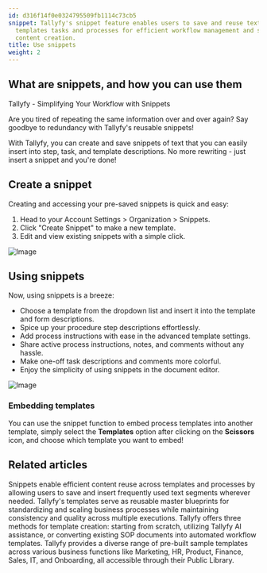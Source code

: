```yaml
---
id: d316f14f0e0324795509fb1114c73cb5
snippet: Tallyfy's snippet feature enables users to save and reuse text segments across
  templates tasks and processes for efficient workflow management and standardized
  content creation.
title: Use snippets
weight: 2
---
```


## What are snippets, and how you can use them

Tallyfy - Simplifying Your Workflow with Snippets

Are you tired of repeating the same information over and over again? Say goodbye to redundancy with Tallyfy's reusable snippets!

With Tallyfy, you can create and save snippets of text that you can easily insert into step, task, and template descriptions. No more rewriting - just insert a snippet and you're done!

## Create a snippet

Creating and accessing your pre-saved snippets is quick and easy:

1. Head to your Account Settings > Organization > Snippets.
2. Click "Create Snippet" to make a new template.
3. Edit and view existing snippets with a simple click.

![Image](https://screenshots.tallyfy.com/tallyfy%2Fpro%2Fdesktop-light-create-snippet1701483433378.png)

## Using snippets

Now, using snippets is a breeze:

- Choose a template from the dropdown list and insert it into the template and form descriptions.
- Spice up your procedure step descriptions effortlessly.
- Add process instructions with ease in the advanced template settings.
- Share active process instructions, notes, and comments without any hassle.
- Make one-off task descriptions and comments more colorful.
- Enjoy the simplicity of using snippets in the document editor.

![Image](https://screenshots.tallyfy.com/tallyfy%2Fpro%2Fdesktop-light-insert-snippet-in-template-example.png)

### Embedding templates

You can use the snippet function to embed process templates into another template, simply select the **Templates** option after clicking on the **Scissors** icon, and choose which template you want to embed!


## Related articles
<CardGrid>
<LinkTitleCard header="<b>Templates > Snippets</b>" href="/products/pro/documenting/templates/snippets/" > Snippets enable efficient content reuse across templates and processes by allowing users to save and insert frequently used text segments wherever needed. </LinkTitleCard>
<LinkTitleCard header="<b>Documenting > Templates</b>" href="/products/pro/documenting/templates/" > Tallyfy's templates serve as reusable master blueprints for standardizing and scaling business processes while maintaining consistency and quality across multiple executions. </LinkTitleCard>
<LinkTitleCard header="<b>Templates > Create a template</b>" href="/products/pro/documenting/templates/create-template/" > Tallyfy offers three methods for template creation: starting from scratch, utilizing Tallyfy AI assistance, or converting existing SOP documents into automated workflow templates. </LinkTitleCard>
<LinkTitleCard header="<b>Templates > Sample Templates</b>" href="/products/pro/documenting/templates/how-can-i-access-tallyfys-sample-templates/" > Tallyfy provides a diverse range of pre-built sample templates across various business functions like Marketing, HR, Product, Finance, Sales, IT, and Onboarding, all accessible through their Public Library. </LinkTitleCard>
</CardGrid>